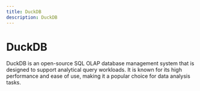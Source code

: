```yaml
---
title: DuckDB
description: DuckDB
---
```


# DuckDB

DuckDB is an open-source SQL OLAP database management system that is designed to support analytical query workloads. It is known for its high performance and ease of use, making it a popular choice for data analysis tasks.